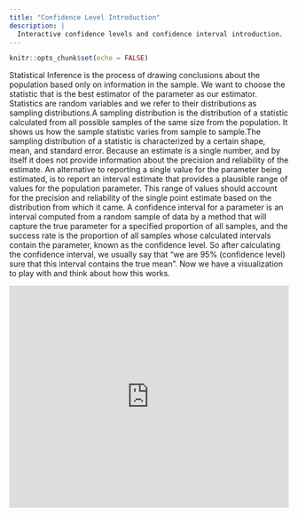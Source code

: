 ```yaml
---
title: "Confidence Level Introduction"
description: |
  Interactive confidence levels and confidence interval introduction.
---
```


```r
knitr::opts_chunk$set(echo = FALSE)
```

Statistical Inference is the process of drawing conclusions about the population based only on information in the sample. We want to choose the statistic that is the best estimator of the parameter as our estimator. Statistics are random variables and we refer to their distributions as sampling distributions.A sampling distribution is the distribution of a statistic calculated from all possible samples of the same size from the population. It shows us how the sample statistic varies from sample to sample.The sampling distribution of a statistic is characterized by a certain shape, mean, and standard error. Because an estimate is a single number, and by itself it does not provide information about the precision and reliability of the estimate. An alternative to reporting a single value for the parameter being estimated, is to report an interval estimate that provides a plausible range of values for the population parameter. This range of values should account for the precision and reliability of the single point estimate based on the distribution from which it came. A confidence interval for a parameter is an interval computed from a random sample of data by a method that will capture the true parameter for a specified proportion of all samples, and the success rate is the proportion of all samples whose calculated intervals contain the parameter, known as the confidence level. So after calculating the confidence interval, we usually say that "we are 95% (confidence level) sure that this interval contains the true mean". Now we have a visualization to play with and think about how this works.

<iframe height = "400" width = "100%" frameborder = "no" src = "http://rconnect.bucknell.edu/content/650b6c76-0e26-4349-90e3-41e5f210d6b3"> </iframe>



